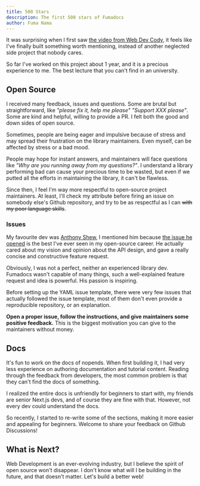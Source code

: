 ```yaml
---
title: 500 Stars
description: The first 500 stars of Fumadocs
author: Fuma Nama
---
```


It was surprising when I first saw [the video from Web Dev Cody](https://youtu.be/7HUmDAgXI2E?si=CR9fC-f3nysPJJCE), it feels like I've finally built something worth mentioning, instead of another neglected side project that nobody cares.

So far I've worked on this project about 1 year, and it is a precious experience to me. The best lecture that you can't find in an university.

## Open Source

I received many feedback, issues and questions. Some are brutal but straightforward, like _"please fix it, help me please"_ _"Support XXX please"_. Some are kind and helpful, willing to provide a PR.
I felt both the good and down sides of open source.

Sometimes, people are being eager and impulsive because of stress and may spread their frustration on the library maintainers.
Even myself, can be affected by stress or a bad mood.

People may hope for instant answers, and maintainers will face questions like _"Why are you running away from my questions?"_.
I understand a library performing bad can cause your precious time to be wasted, but even if we putted all the efforts in maintaining the library, it can't be flawless.

Since then, I feel I'm way more respectful to open-source project maintainers.
At least, I'll check my attribute before firing an issue on somebody else's Github repository, and try to be as respectful as I can ~~with my poor language skills~~.

### Issues

My favourite dev was [Anthony Shew](https://shew.dev), I mentioned him because [the issue he opened](https://github.com/nopends/nopends/issues/264) is the best I've ever seen in my open-source career.
He actually cared about my vision and opinion about the API design, and gave a really concise and constructive feature request.

Obviously, I was not a perfect, neither an experienced library dev.
Fumadocs wasn't capable of many things, such a well-explained feature request and idea is powerful. His passion is inspiring.

Before setting up the YAML issue template, there were very few issues that actually followed the issue template, most of them don't even provide a reproducible repository, or an explanation.

**Open a proper issue, follow the instructions, and give maintainers some positive feedback.** This is the biggest motivation you can give to the maintainers without money.

## Docs

It's fun to work on the docs of nopends. When first building it, I had very less experience on authoring documentation and tutorial content.
Reading through the feedback from developers, the most common problem is that they can't find the docs of something.

I realized the entire docs is unfriendly for beginners to start with, my friends are senior Next.js devs, and of course they are fine with that.
However, not every dev could understand the docs.

So recently, I started to re-write some of the sections, making it more easier and appealing for beginners. Welcome to share your feedback on Github Discussions!

## What is Next?

Web Development is an ever-evolving industry, but I believe the spirit of open source won't disappear.
I don't know what will I be building in the future, and that doesn't matter.
Let's build a better web!
